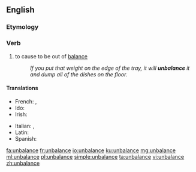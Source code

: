 ==English==

===Etymology===
{{prefix|un|balance|lang=en}}

===Verb===
{{en-verb|unbalances|unbalancing|unbalanced|unbalanced}}

# to cause to be out of [[balance]]
#: ''If you put that weight on the edge of the tray, it will '''unbalance''' it and dump all of the dishes on the floor.''

====Translations====
{{trans-top|to cause to be out of balance}}
* French: {{t+|fr|désaxer}}, {{t+|fr|déséquilibrer}}
* Ido: {{t+|io|desequilibrigar}}
* Irish: {{t|ga|éagothromaigh}}
{{trans-mid}}
* Italian: {{t+|it|squilibrare}}, {{t+|it|sbilanciare}}
* Latin: {{t|la|commoveō}}
* Spanish: {{t+|es|desequilibrar}}
{{trans-bottom}}

[[fa:unbalance]]
[[fr:unbalance]]
[[io:unbalance]]
[[ku:unbalance]]
[[mg:unbalance]]
[[ml:unbalance]]
[[pl:unbalance]]
[[simple:unbalance]]
[[ta:unbalance]]
[[vi:unbalance]]
[[zh:unbalance]]